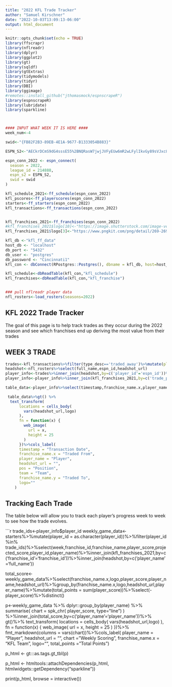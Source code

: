 ```yaml
---
title: "2022 KFL Trade Tracker"
author: "Samuel Kirschner"
date: "2022-10-03T13:09:13-06:00"
output: html_document
---
```



```r
knitr::opts_chunk$set(echo = TRUE)
library(ffscrapr)
library(nflreadr)
library(dplyr)
library(ggplot2)
library(gt)
library(sqldf)
library(gtExtras)
library(tidymodels)
library(tidyr)
library(DBI)
library(ggimage)
#remotes::install_github("jthomasmock/espnscrapeR")
library(espnscrapeR)
library(lubridate)
library(sparkline)



#### INPUT WHAT WEEK IT IS HERE ####
week_num<-4

swid<-"{FB82F2B3-89EB-4E1A-9677-B1333054B883}"

ESPN_S2<-"AECkrDCmS9dG4sssE55%2BNQRasW7jwjJVFyEUw6mR2wLFylIkvGy89sVJxc8GMvORMKJaBksVZfGnYB4BXKiM80pkw352zpsk%2BEbMg2ILadghIeMp2iz1Etpke3FMM2pyVdNg23edB2DoYIHMoUT72KS3Ho9bKNLPkkJ761JMh4o4ikTDTeL1uBJYNiahAMg1uvT4mHvszAP1UoDHQGLUPuOLchpl8Os8BsibtvBOTn778ksyx6gU513HRQGrpge7iQ9G04xOeWwYAjXfwcxa%2FCQr3Gx9kECPmidN9%2F7PrHImFQ%3D%3D"

espn_conn_2022 <- espn_connect(
  season = 2022,
  league_id = 214888,
  espn_s2 = ESPN_S2,
  swid = swid
)

kfl_schedule_2021<-ff_schedule(espn_conn_2022)
kfl_pscores<-ff_playerscores(espn_conn_2022)
starters<-ff_starters(espn_conn_2022)
kfl_transactions<-ff_transactions(espn_conn_2022)


kfl_franchises_2021<-ff_franchises(espn_conn_2022)
#kfl_franchises_2021$logo[10]<-"https://image.shutterstock.com/image-vector/lightning-warrior-logo-template-design-260nw-1019248687.jpg"
kfl_franchises_2021$logo[3]<-"https://www.pngkit.com/png/detail/269-2691865_winners-logo-winners.png"

kfl_db <-"kfl_ff_data" 
host_db <- "localhost"
db_port <- "5432"
db_user <- "postgres"  
db_password <- "Cincinnati1"
kfl_con <- dbConnect(RPostgres::Postgres(), dbname = kfl_db, host=host_db, port=db_port, user=db_user, password=db_password)   

kfl_schedule<-dbReadTable(kfl_con,"kfl_schedule")
kfl_franchises<-dbReadTable(kfl_con,"kfl_franchise")


### pull nflreadr player data
nfl_rosters<-load_rosters(seasons=2022)

```

## KFL 2022 Trade Tracker

The goal of this page is to help track trades as they occur during the 2022 season and see which franchises end up deriving the most value from their trades

## WEEK 3 TRADE

```r
trades<-kfl_transactions%>%filter(type_desc=='traded_away')%>%mutate(player_id = as.character(player_id))
headshot<-nfl_rosters%>%select(full_name,espn_id,headshot_url)
player_info<-trades%>%inner_join(headshot,by=c('player_id'='espn_id'))%>%select(-type,-full_name,-bbid_spent)
player_info<-player_info%>%inner_join(kfl_franchises_2021,by=c('trade_partner'='franchise_id'))%>%select(timestamp,franchise_id,franchise_name.x,player_id,player_name,pos,team,trade_partner,headshot_url,franchise_name.y,logo)

table_data<-player_info%>%select(timestamp,franchise_name.x,player_name,headshot_url,pos,team,franchise_name.y,logo)%>%mutate(timestamp=as_date(timestamp))

 table_data%>%gt() %>%
  text_transform(
      locations = cells_body(
        vars(headshot_url,logo)
      ),
      fn = function(x) {
        web_image(
          url = x,
          height = 25
        )
      })%>%cols_label(
      timestamp = "Transaction Date",
      franchise_name.x = "Traded From",
      player_name = "Player",
      headshot_url = "",
      pos = "Position",
      team = "Team",
      franchise_name.y = "Traded To",
      logo=""
    )

```

## Tracking Each Trade

The table below will allow you to track each player's progress week to week to see how the trade evolves.

```r
trade_ids<-player_info$player_id
weekly_game_data<-starters%>%mutate(player_id = as.character(player_id))%>%filter(player_id %in% trade_ids)%>%select(week,franchise_id,franchise_name,player_score,projected_score,player_id,player_name)%>%inner_join(kfl_franchises_2021,by=c('franchise_id'='franchise_id'))%>%inner_join(headshot,by=c('player_name'='full_name'))

total_score<-weekly_game_data%>%select(franchise_name.x,logo,player_score,player_name,headshot_url)%>%group_by(franchise_name.x,logo,headshot_url,player_name)%>%mutate(total_points = sum(player_score))%>%select(-player_score)%>%distinct()


p<-weekly_game_data %>%
    dplyr::group_by(player_name) %>%
   summarise(
    chart = spk_chr(
      player_score,
      type="line")
  ) %>%inner_join(total_score,by=c('player_name'='player_name'))%>%
  gt()%>%
  text_transform(
      locations = cells_body(
        vars(headshot_url,logo)
      ),
      fn = function(x) {
        web_image(
          url = x,
          height = 25
        )
      })%>%
  fmt_markdown(columns = vars(chart))%>%cols_label(
      player_name = "Player",
      headshot_url = "",
      chart = "Weekly Scoring",
      franchise_name.x = "KFL Team",
      logo="",
      total_points = "Total Points")


p_html <- gt:::as.tags.gt_tbl(p)

p_html <- htmltools::attachDependencies(p_html, htmlwidgets::getDependency("sparkline"))

print(p_html, browse = interactive())




      
    
